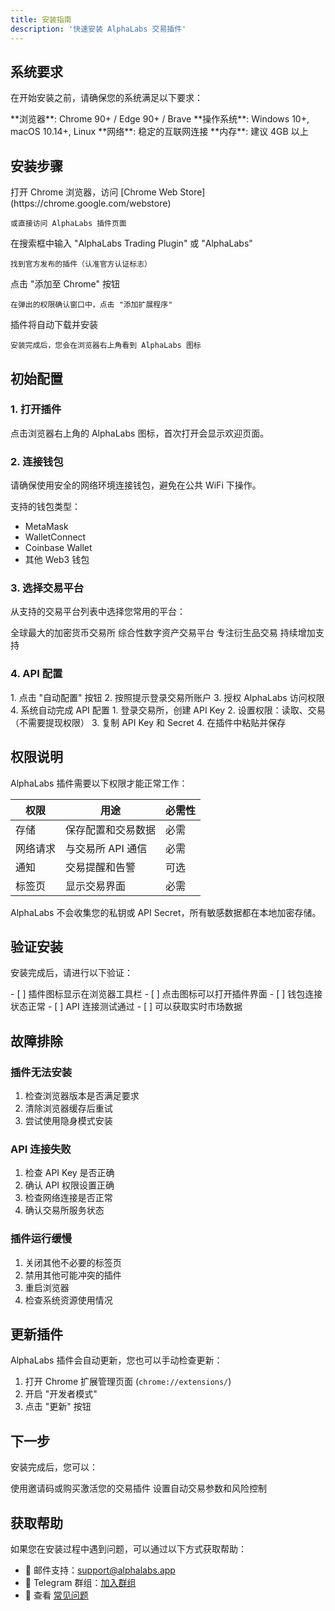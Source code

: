 ```yaml
---
title: 安装指南
description: '快速安装 AlphaLabs 交易插件'
---
```


## 系统要求

在开始安装之前，请确保您的系统满足以下要求：

<Info>
  **浏览器**: Chrome 90+ / Edge 90+ / Brave  
  **操作系统**: Windows 10+, macOS 10.14+, Linux  
  **网络**: 稳定的互联网连接  
  **内存**: 建议 4GB 以上
</Info>

## 安装步骤

<Steps>
  <Step title="访问 Chrome Web Store">
    打开 Chrome 浏览器，访问 [Chrome Web Store](https://chrome.google.com/webstore) 
    
    或直接访问 AlphaLabs 插件页面
  </Step>
  
  <Step title="搜索 AlphaLabs">
    在搜索框中输入 "AlphaLabs Trading Plugin" 或 "AlphaLabs"
    
    找到官方发布的插件（认准官方认证标志）
  </Step>
  
  <Step title="添加至 Chrome">
    点击 "添加至 Chrome" 按钮
    
    在弹出的权限确认窗口中，点击 "添加扩展程序"
  </Step>
  
  <Step title="等待安装完成">
    插件将自动下载并安装
    
    安装完成后，您会在浏览器右上角看到 AlphaLabs 图标
  </Step>
</Steps>

## 初始配置

### 1. 打开插件

点击浏览器右上角的 AlphaLabs 图标，首次打开会显示欢迎页面。

### 2. 连接钱包

<Warning>
  请确保使用安全的网络环境连接钱包，避免在公共 WiFi 下操作。
</Warning>

支持的钱包类型：
- MetaMask
- WalletConnect
- Coinbase Wallet
- 其他 Web3 钱包

### 3. 选择交易平台

从支持的交易平台列表中选择您常用的平台：

<CardGroup cols={2}>
  <Card title="Binance" icon="b">
    全球最大的加密货币交易所
  </Card>
  <Card title="OKX" icon="circle">
    综合性数字资产交易平台
  </Card>
  <Card title="Bybit" icon="arrow-trend-up">
    专注衍生品交易
  </Card>
  <Card title="更多平台" icon="plus">
    持续增加支持
  </Card>
</CardGroup>

### 4. API 配置

<Tabs>
  <Tab title="自动配置">
    1. 点击 "自动配置" 按钮
    2. 按照提示登录交易所账户
    3. 授权 AlphaLabs 访问权限
    4. 系统自动完成 API 配置
  </Tab>
  <Tab title="手动配置">
    1. 登录交易所，创建 API Key
    2. 设置权限：读取、交易（不需要提现权限）
    3. 复制 API Key 和 Secret
    4. 在插件中粘贴并保存
  </Tab>
</Tabs>

## 权限说明

AlphaLabs 插件需要以下权限才能正常工作：

| 权限 | 用途 | 必需性 |
|------|------|--------|
| 存储 | 保存配置和交易数据 | 必需 |
| 网络请求 | 与交易所 API 通信 | 必需 |
| 通知 | 交易提醒和告警 | 可选 |
| 标签页 | 显示交易界面 | 必需 |

<Note>
  AlphaLabs 不会收集您的私钥或 API Secret，所有敏感数据都在本地加密存储。
</Note>

## 验证安装

安装完成后，请进行以下验证：

<Checklist>
  - [ ] 插件图标显示在浏览器工具栏
  - [ ] 点击图标可以打开插件界面
  - [ ] 钱包连接状态正常
  - [ ] API 连接测试通过
  - [ ] 可以获取实时市场数据
</Checklist>

## 故障排除

### 插件无法安装

1. 检查浏览器版本是否满足要求
2. 清除浏览器缓存后重试
3. 尝试使用隐身模式安装

### API 连接失败

1. 检查 API Key 是否正确
2. 确认 API 权限设置正确
3. 检查网络连接是否正常
4. 确认交易所服务状态

### 插件运行缓慢

1. 关闭其他不必要的标签页
2. 禁用其他可能冲突的插件
3. 重启浏览器
4. 检查系统资源使用情况

## 更新插件

AlphaLabs 插件会自动更新，您也可以手动检查更新：

1. 打开 Chrome 扩展管理页面 (`chrome://extensions/`)
2. 开启 "开发者模式"
3. 点击 "更新" 按钮

## 下一步

安装完成后，您可以：

<CardGroup cols={2}>
  <Card title="激活产品" icon="key" href="/getting-started/activation">
    使用邀请码或购买激活您的交易插件
  </Card>
  <Card title="配置策略" icon="gears" href="/features/auto-trading">
    设置自动交易参数和风险控制
  </Card>
</CardGroup>

## 获取帮助

如果您在安装过程中遇到问题，可以通过以下方式获取帮助：

- 📧 邮件支持：support@alphalabs.app
- 💬 Telegram 群组：[加入群组](https://t.co/ZNnay6dnxz)
- 📖 查看 [常见问题](/faq)